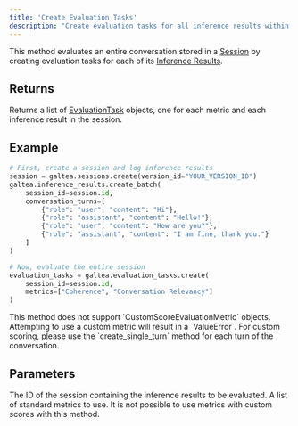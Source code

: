 ```yaml
---
title: 'Create Evaluation Tasks'
description: "Create evaluation tasks for all inference results within a session using specified metrics."
---
```


This method evaluates an entire conversation stored in a [Session](/concepts/product/version/session) by creating evaluation tasks for each of its [Inference Results](/concepts/product/version/session/inference-result).

## Returns
Returns a list of [EvaluationTask](/concepts/product/version/session/evaluation/task) objects, one for each metric and each inference result in the session.


## Example
```python
# First, create a session and log inference results
session = galtea.sessions.create(version_id="YOUR_VERSION_ID")
galtea.inference_results.create_batch(
    session_id=session.id,
    conversation_turns=[
        {"role": "user", "content": "Hi"},
        {"role": "assistant", "content": "Hello!"},
        {"role": "user", "content": "How are you?"},
        {"role": "assistant", "content": "I am fine, thank you."}
    ]
)

# Now, evaluate the entire session
evaluation_tasks = galtea.evaluation_tasks.create(
    session_id=session.id,
    metrics=["Coherence", "Conversation Relevancy"]
)
```

<Warning>
  This method does not support `CustomScoreEvaluationMetric` objects. Attempting to use a custom metric will result in a `ValueError`. For custom scoring, please use the `create_single_turn` method for each turn of the conversation.
</Warning>

## Parameters
<ResponseField name="session_id" type="string" required>
  The ID of the session containing the inference results to be evaluated.
</ResponseField>
<ResponseField name="metrics" type="List[string]" required>
  A list of standard metrics to use. It is not possible to use metrics with custom scores with this method.
</ResponseField>

